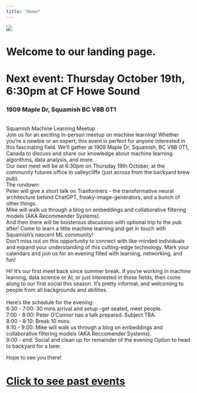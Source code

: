 ```yaml
---
title: "Home"
---
```

![](logo.png)

# Welcome to our landing page.

# Next event: Thursday October 19th, 6:30pm at CF Howe Sound 
### 1909 Maple Dr, Squamish BC V8B 0T1

<br>
Squamish Machine Learning Meetup
<br>
Join us for an exciting in-person meetup on machine learning! Whether you're a newbie or an expert, this event is perfect for anyone interested in this fascinating field. We'll gather at 1909 Maple Dr, Squamish, BC V8B 0T1, Canada to discuss and share our knowledge about machine learning algorithms, data analysis, and more.
<br>
Our next meet will be at 6:30pm on Thursday 19th October, at the community futures office in valleycliffe (just across from the backyard brew pub).
<br>
The rundown:
<br>
Peter will give a short talk on Tranformers - the transformative neural architecture behind ChatGPT, freaky-image-generators, and a bunch of other things.
<br>
Mike will walk us through a blog on embeddings and collaborative filtering models (AKA Recommender Systems).
<br>
And then there will be boisterous discussion with optional trip to the pub after! Come to learn a little machine learning and get in touch with Squamish's nascent ML community!
<br>
Don't miss out on this opportunity to connect with like-minded individuals and expand your understanding of this cutting-edge technology. Mark your calendars and join us for an evening filled with learning, networking, and fun!
<br>

Hi! It's our first meet back since summer break. If you're working in machine learning, data science or AI, or just interested in those fields, then come along to our first social this season. It's pretty informal, and  welcoming to people from all backgrounds and abilities.
<br>
<br> 
Here's the schedule for the evening:
<br> 
6:30 - 7:00: 	30 mins arrival and setup -get seated, meet people.
<br> 
7:00 - 8:00: 	Peter O'Connor has a talk prepared. Subject TBA.
<br> 
8:00 - 8:10: 	Break 10 mins.
<br> 
8:10 - 9:00: 	Mike will walk us through a blog on embeddings and collaborative filtering models (AKA Reccomender Systems).
<br> 
9:00 - end: 	        Social and clean up for remainder of the evening Option to head to backyard for a beer.

Hope to see you there!



# [Click to see past events](past-events/past-events.qmd)


